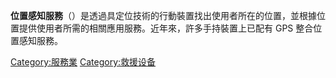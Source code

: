 {{expand|time=2012-05-21T14:44:29+00:00}}
'''位置感知服務'''（{{lang-en|'''Location-aware service'''}}）是透過具定位技術的行動裝置找出使用者所在的位置，並根據位置提供使用者所需的相關應用服務。近年來，許多手持裝置上已配有 GPS 整合位置感知服務。


[[Category:服務業|Category:服務業]]
[[Category:救援设备|Category:救援设备]]